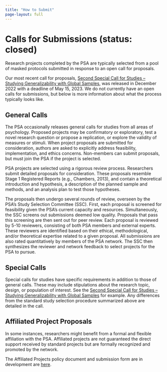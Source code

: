 ```yaml
---
title: "How to Submit"
page-layout: full
---
```


# Calls for Submissions (status: closed)

Research projects completed by the PSA are typically selected from a pool of masked protocols submitted in response to an open call for proposals.

Our most recent call for proposals, [Second Special Call for Studies -- Studying Generalizability with Global Samples](https://psysciacc.github.io/news/2022-12-06_2nd-call.html), was released in December 2022 with a deadline of May 15, 2023. We do not currently have an open calls for submissions, but below is more information about what the process typically looks like.

## General Calls

The PSA occasionally releases general calls for studies from all areas of psychology. Proposed projects may be confirmatory or exploratory, test a novel research question or propose a replication, or explore the validity of measures or stimuli. When project proposals are submitted for consideration, authors are asked to explicitly address feasibility, implementation, and ethics concerns. Non-members can submit proposals, but must join the PSA if the project is selected.

PSA projects are selected using a rigorous review process. Researchers submit detailed proposals for consideration. These proposals resemble Stage 1 Registered Reports (e.g., Chambers, 2013), and contain a theoretical introduction and hypothesis, a description of the planned sample and methods, and an analysis plan to test those hypotheses.

The proposals then undergo several rounds of review, overseen by the PSA's Study Selection Committee (SSC). First, each proposal is screened for feasibility given the PSA's current capacity and resources. Simultaneously, the SSC screens out submissions deemed low quality. Proposals that pass this screening are then sent out for peer review. Each proposal is reviewed by 5-10 reviewers, consisting of both PSA members and external experts. These reviewers are identified based on their ethical, methodological, and/or theoretical expertise related to a given proposal. All submissions are also rated quantitatively by members of the PSA network. The SSC then synthesizes the reviewer and network feedback to select projects for the PSA to pursue.

## Special Calls

Special calls for studies have specific requirements in addition to those of general calls. These may include stipulations about the research topic, design, or population of interest. See the [Second Special Call for Studies -- Studying Generalizability with Global Samples](https://psysciacc.github.io/news/2022-12-06_2nd-call.html) for example. Any differences from the standard study selection procedure summarized above are detailed in the call.

## Affiliated Project Proposals

In some instances, researchers might benefit from a formal and flexible affiliation with the PSA. Affiliated projects are not guaranteed the direct support received by standard projects but are formally recognized and promoted by the network.

The Affiliated Projects policy document and submission form are in development are [here](https://docs.google.com/document/d/1QBl_LZEKarBBBdkEiTqp-W3u9IpE4SoZr5OoUwV9LoY/edit?usp=sharing).
